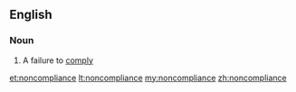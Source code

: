 ==English==

===Noun===
{{en-noun}}

# A failure to [[comply]]

[[et:noncompliance]]
[[lt:noncompliance]]
[[my:noncompliance]]
[[zh:noncompliance]]